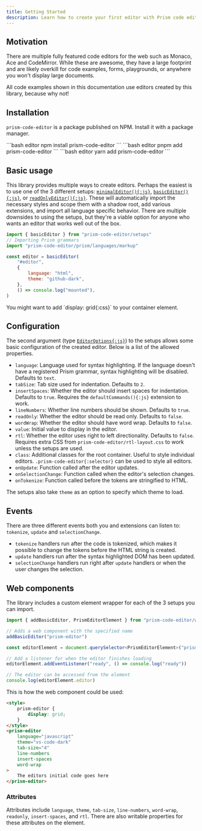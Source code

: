 ```yaml
---
title: Getting Started
description: Learn how to create your first editor with Prism code editor.
---
```



<MountEditors />

## Motivation

There are multiple fully featured code editors for the web such as Monaco, Ace and CodeMirror. While these are awesome, they have a large footprint and are likely overkill for code examples, forms, playgrounds, or anywhere you won't display large documents.

All code examples shown in this documentation use editors created by this library, because why not!

## Installation

`prism-code-editor` is a package published on NPM. Install it with a package manager.

<Tabs>
	<TabItem label="npm">
```bash editor
npm install prism-code-editor
```
	</TabItem>
	<TabItem label="pnpm">
```bash editor
pnpm add prism-code-editor
```
	</TabItem>
	<TabItem label="yarn">
```bash editor
yarn add prism-code-editor
```
	</TabItem>
</Tabs>

## Basic usage

This library provides multiple ways to create editors. Perhaps the easiest is to use one of the 3 different setups: [`minimalEditor(){:js}`](/api-reference/setups/f-minimaleditor), [`basicEditor(){:js}`](/api-reference/setups/f-basiceditor), or [`readOnlyEditor(){:js}`](/api-reference/setups/f-readonlyeditor). These will automatically import the necessary styles and scope them with a shadow root, add various extensions, and import all language specific behavior. There are multiple downsides to using the setups, but they're a viable option for anyone who wants an editor that works well out of the box.

```js editor
import { basicEditor } from "prism-code-editor/setups"
// Importing Prism grammars
import "prism-code-editor/prism/languages/markup"

const editor = basicEditor(
	"#editor",
	{
		language: "html",
		theme: "github-dark",
	},
	() => console.log("mounted"),
)
```

<Aside type="note">
	You might want to add `display: grid{:css}` to your container element.
</Aside>

## Configuration

The second argument (type [`EditorOptions{:js}`](/api-reference/index/types/editoroptions)) to the setups allows some basic configuration of the created editor. Below is a list of the allowed properties.

- `language`: Language used for syntax highlighting. If the language doesn't have a registered Prism grammar, syntax highlighting will be disabled. Defaults to `text`.
- `tabSize`: Tab size used for indentation. Defaults to `2`.
- `insertSpaces`: Whether the editor should insert spaces for indentation. Defaults to `true`. Requires the `defaultCommands(){:js}` extension to work.
- `lineNumbers`: Whether line numbers should be shown. Defaults to `true`.
- `readOnly`: Whether the editor should be read only. Defaults to `false`.
- `wordWrap`: Whether the editor should have word wrap. Defaults to `false`.
- `value`: Initial value to display in the editor.
- `rtl`: Whether the editor uses right to left directionality. Defaults to `false`. Requires extra CSS from `prism-code-editor/rtl-layout.css` to work unless the setups are used.
- `class`: Additional classes for the root container. Useful to style individual editors. `.prism-code-editor{:selector}` can be used to style all editors.
- `onUpdate`: Function called after the editor updates.
- `onSelectionChange`: Function called when the editor's selection changes.
- `onTokenize`: Function called before the tokens are stringified to HTML.

The setups also take `theme` as an option to specify which theme to load.

## Events

There are three different events both you and extensions can listen to: `tokenize`, `update` and `selectionChange`.

- `tokenize` handlers run after the code is tokenized, which makes it possible to change the tokens before the HTML string is created.
- `update` handlers run after the syntax highlighted DOM has been updated.
- `selectionChange` handlers run right after `update` handlers or when the user changes the selection.

## Web components

The library includes a custom element wrapper for each of the 3 setups you can import.

```ts editor
import { addBasicEditor, PrismEditorElement } from "prism-code-editor/web-component"

// Adds a web component with the specified name
addBasicEditor("prism-editor")

const editorElement = document.querySelector<PrismEditorElement>("prism-editor")

// Add a listener for when the editor finishes loading
editorElement.addEventListener("ready", () => console.log("ready"))

// The editor can be accessed from the element
console.log(editorElement.editor)
```

This is how the web component could be used:

```html editor
<style>
	prism-editor {
		display: grid;
	}
</style>
<prism-editor
	language="javascript"
	theme="vs-code-dark"
	tab-size="4"
	line-numbers
	insert-spaces
	word-wrap
>
	The editors initial code goes here
</prism-editor>
```

### Attributes

Attributes include `language`, `theme`, `tab-size`, `line-numbers`, `word-wrap`, `readonly`, `insert-spaces`, and `rtl`. There are also writable properties for these attributes on the element.
